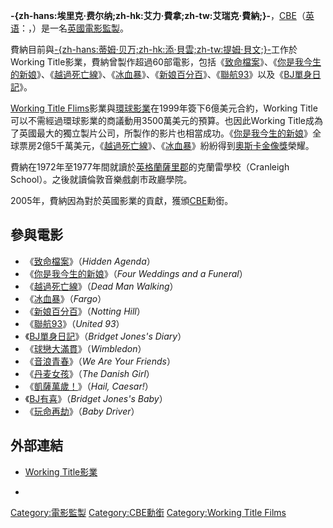 {{noteTA
|T=zh-hans:埃里克·费尔纳;zh-hk:艾力·費拿;zh-tw:艾瑞克·費納;
|G1=Movie
|1=zh-hans:埃里克;zh-hk:艾力;zh-tw:艾瑞克;
|2=zh-hans:费尔纳;zh-hk:費拿;zh-tw:費納;
}}
{{Infobox entertainer
|type=監製
|birth_date={{birth year and age|1959}}
|baftaawards='''[[英國電影學院獎最佳影片|最佳英國影片]]'''<br>1998年 《[[伊莉莎白_(電影)|伊莉莎白]]》<br>2011年 《[[諜影行動|諜影行動]]》 <br> '''[[英國電影學院獎最佳影片|最佳影片]]'''<br>2007年 《[[贖罪_(電影)|贖罪]]》
|goldenglobeawards='''[[金球獎最佳戲劇類影片|最佳戲劇類影片]]'''<br>2007年 《[[贖罪_(電影)|贖罪]]》<br>'''[[金球獎最佳音樂及喜劇電影|最佳音樂及喜劇電影]]'''<br>2012年 《[[悲慘世界_(2012年電影)|悲慘世界]]》
}}

'''-{zh-hans:埃里克·费尔纳;zh-hk:艾力·費拿;zh-tw:艾瑞克·費納;}-'''，[[CBE|CBE]]（[[英语|英语]]：'''{{lang|en|Eric Fellner}}'''，{{bd|1959年|catIdx=F}}）是一名[[英國|英國]][[電影監製|電影監製]]。

費納目前與[[提姆·貝文|-{zh-hans:蒂姆·贝万;zh-hk:添·貝雲;zh-tw:提姆·貝文;}-]]工作於Working Title影業，費納曾製作超過60部電影，包括《[[致命檔案|致命檔案]]》、《[[你是我今生的新娘|你是我今生的新娘]]》、《[[越過死亡線|越過死亡線]]》、《[[冰血暴|冰血暴]]》、《[[新娘百分百|新娘百分百]]》、《[[聯航93_(電影)|聯航93]]》以及《[[BJ單身日記_(電影)|BJ單身日記]]》。

[[Working_Title_Flims|Working Title Flims]]影業與[[環球影業|環球影業]]在1999年簽下6億美元合約，Working Title可以不需經過環球影業的商議動用3500萬美元的預算。也因此Working Title成為了英國最大的獨立製片公司，所製作的影片也相當成功。《[[你是我今生的新娘|你是我今生的新娘]]》全球票房2億5千萬美元，《[[越過死亡線|越過死亡線]]》、《[[冰血暴|冰血暴]]》紛紛得到[[奧斯卡金像獎|奧斯卡金像獎]]榮耀。

費納在1972年至1977年間就讀於[[英格蘭|英格蘭]][[薩里郡|薩里郡]]的克蘭雷學校（Cranleigh School）。之後就讀倫敦音樂戲劇市政廳學院。

2005年，費納因為對於英國影業的貢獻，獲頒[[CBE|CBE]]勳銜。

==參與電影==
*《[[致命檔案|致命檔案]]》（''Hidden Agenda''）
*《[[你是我今生的新娘|你是我今生的新娘]]》（''Four Weddings and a Funeral''）
*《[[越過死亡線|越過死亡線]]》（''Dead Man Walking''）
*《[[冰血暴|冰血暴]]》（''Fargo''）
*《[[新娘百分百|新娘百分百]]》（''Notting Hill''）
*《[[聯航93_(電影)|聯航93]]》（''United 93''）
*《[[BJ單身日記_(電影)|BJ單身日記]]》（''Bridget Jones's Diary''）
*《[[球戀大滿貫|球戀大滿貫]]》（''Wimbledon''）
*《[[音浪青春|音浪青春]]》（''We Are Your Friends''）
*《[[丹麦女孩|丹麦女孩]]》（''The Danish Girl''）
*《[[凱薩萬歲！|凱薩萬歲！]]》（''Hail, Caesar!''）
*《[[BJ有喜|BJ有喜]]》（''Bridget Jones's Baby''）
*《[[玩命再劫|玩命再劫]]》（''Baby Driver''）

==外部連結==
*{{en}} [http://workingtitlefilms.com/ Working Title影業] {{Wayback|url=http://workingtitlefilms.com/ |date=20210509034042 }}
*{{en}} {{imdb name|id=0271479|name=艾瑞克·費納}}

{{Authority control}}
{{DEFAULTSORT:Fellner, Eric}}
[[Category:電影監製|Category:電影監製]]
[[Category:CBE勳銜|Category:CBE勳銜]]
[[Category:Working_Title_Films|Category:Working Title Films]]